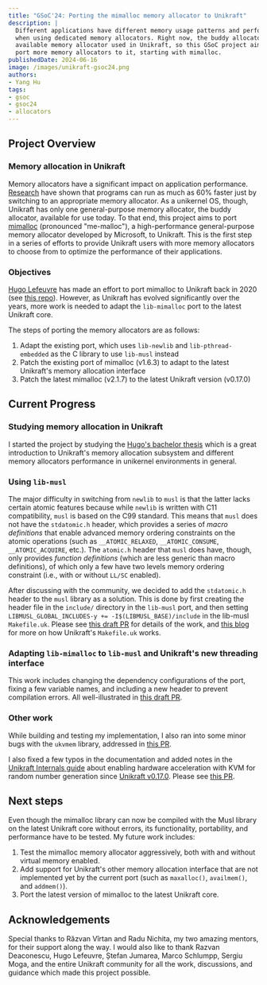 ```yaml
---
title: "GSoC'24: Porting the mimalloc memory allocator to Unikraft"
description: |
  Different applications have different memory usage patterns and perform better
  when using dedicated memory allocators. Right now, the buddy allocator is the only
  available memory allocator used in Unikraft, so this GSoC project aims to 
  port more memory allocators to it, starting with mimalloc.
publishedDate: 2024-06-16
image: /images/unikraft-gsoc24.png
authors:
- Yang Hu
tags:
- gsoc
- gsoc24
- allocators
---
```


## Project Overview

### Memory allocation in Unikraft

Memory allocators have a significant impact on application performance.
[Research](https://dl.acm.org/doi/10.1145/378795.378821) have shown that programs can run as much as 60% faster just by switching to an appropriate memory allocator.
As a unikernel OS, though, Unikraft has only one general-purpose memory allocator, the buddy allocator, available for use today.
To that end, this project aims to port [mimalloc](https://github.com/microsoft/mimalloc) (pronounced "me-malloc"), a high-performance general-purpose memory allocator developed by Microsoft, to Unikraft.
This is the first step in a series of efforts to provide Unikraft users with more memory allocators to choose from to optimize the performance of their applications.

### Objectives

[Hugo Lefeuvre](https://github.com/hlef) has made an effort to port mimalloc to Unikraft back in 2020 (see [this repo](https://github.com/unikraft/lib-mimalloc)).
However, as Unikraft has evolved significantly over the years, more work is needed to adapt the `lib-mimalloc` port to the latest Unikraft core.

The steps of porting the memory allocators are as follows:

1. Adapt the existing port, which uses `lib-newlib` and `lib-pthread-embedded` as the C library to use `lib-musl` instead
1. Patch the existing port of mimalloc (v1.6.3) to adapt to the latest Unikraft's memory allocation interface
1. Patch the latest mimalloc (v2.1.7) to the latest Unikraft version (v0.17.0)

## Current Progress

### Studying memory allocation in Unikraft

I started the project by studying the [Hugo's bachelor thesis](https://os.itec.kit.edu/downloads/2020_BA_Lefeuvre_Toward_Specialization_of_Memory_Management_in_Unikernels.pdf) which is a great introduction to Unikraft's memory allocation subsystem and different memory allocators performance in unikernel environments in general.

### Using `lib-musl`

The major difficulty in switching from `newlib` to `musl` is that the latter lacks certain atomic features because while `newlib` is written with C11 compatibility, `musl` is based on the C99 standard.
This means that `musl` does not have the `stdatomic.h` header, which provides a series of *macro definitions* that enable advanced memory ordering constraints on the atomic operations (such as `__ATOMIC_RELAXED`, `__ATOMIC_CONSUME`, `__ATOMIC_ACQUIRE`, etc.).
The `atomic.h` header that `musl` does have, though, only provides *function definitions* (which are less generic than macro definitions), of which only a few have two levels memory ordering constraint (i.e., with or without `LL/SC` enabled).

After discussing with the community, we decided to add the `stdatomic.h` header to the `musl` library as a solution.
This is done by first creating the header file in the `include/` directory in the `lib-musl` port, and then setting `LIBMUSL_GLOBAL_INCLUDES-y += -I$(LIBMUSL_BASE)/include` in the lib-musl `Makefile.uk`.
Please see [this draft PR](https://github.com/unikraft/lib-musl/pull/80) for details of the work, and [this blog](https://unikraft.org/docs/internals/build-system#makefileuk) for more on how Unikraft's `Makefile.uk` works.

### Adapting `lib-mimalloc` to `lib-musl` and Unikraft's new threading interface

This work includes changing the dependency configurations of the port, fixing a few variable names, and including a new header to prevent compilation errors.
All well-illustrated in [this draft PR](https://github.com/unikraft/lib-mimalloc/pull/12).

### Other work

While building and testing my implementation, I also ran into some minor bugs with the `ukvmem` library, addressed in [this PR](https://github.com/unikraft/unikraft/pull/1447).

I also fixed a few typos in the documentation and added notes in the [Unikraft Internals guide](https://unikraft.org/guides/internals) about enabling hardware acceleration with KVM for random number generation since [Unikraft v0.17.0](https://github.com/unikraft/unikraft/releases/tag/RELEASE-0.17.0).
Please see [this PR](https://github.com/unikraft/docs/pull/405).

## Next steps

Even though the mimalloc library can now be compiled with the Musl library on the latest Unikraft core without errors, its functionality, portability, and performance have to be tested.
My future work includes:

1. Test the mimalloc memory allocator aggressively, both with and without virtual memory enabled.
1. Add support for Unikraft's other memory allocation interface that are not implemented yet by the current port (such as `maxalloc()`, `availmem()`, and `addmem()`).
1. Port the latest version of mimalloc to the latest Unikraft core.

## Acknowledgements

Special thanks to Răzvan Vîrtan and Radu Nichita, my two amazing mentors, for their support along the way.
I would also like to thank Razvan Deaconescu, Hugo Lefeuvre, Ștefan Jumarea, Marco Schlumpp, Sergiu Moga, and the entire Unikraft community for all the work, discussions, and guidance which made this project possible.
